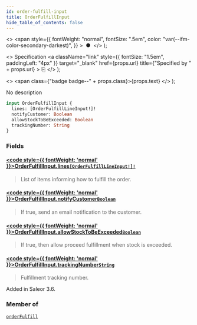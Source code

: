 ```yaml
---
id: order-fulfill-input
title: OrderFulfillInput
hide_table_of_contents: false
---
```


  <>
    <span
      style={{
        fontWeight: "normal",
        fontSize: ".5em",
        color: "var(--ifm-color-secondary-darkest)",
      }}
    >
      &nbsp;●&nbsp;
    </span>
  </>
);

  <>
    Specification
    <a
      className="link"
      style={{ fontSize: "1.5em", paddingLeft: "4px" }}
      target="\_blank"
      href={props.url}
      title={"Specified by " + props.url}
    >
      ⎘
    </a>
  </>
);

  <>
    <span class={"badge badge--" + props.class}>{props.text}</span>
  </>
);

No description

```graphql
input OrderFulfillInput {
  lines: [OrderFulfillLineInput!]!
  notifyCustomer: Boolean
  allowStockToBeExceeded: Boolean
  trackingNumber: String
}
```

### Fields

#### [<code style={{ fontWeight: 'normal' }}>OrderFulfillInput.<b>lines</b></code>](#)<Bullet />[`[OrderFulfillLineInput!]!`](../../../developer/api-reference/inputs/order-fulfill-line-input) <Badge class="secondary" text="non-null"/> <Badge class="secondary" text="input"/>

> List of items informing how to fulfill the order.

#### [<code style={{ fontWeight: 'normal' }}>OrderFulfillInput.<b>notifyCustomer</b></code>](#)<Bullet />[`Boolean`](../../../developer/api-reference/scalars/boolean) <Badge class="secondary" text="scalar"/>

> If true, send an email notification to the customer.

#### [<code style={{ fontWeight: 'normal' }}>OrderFulfillInput.<b>allowStockToBeExceeded</b></code>](#)<Bullet />[`Boolean`](../../../developer/api-reference/scalars/boolean) <Badge class="secondary" text="scalar"/>

> If true, then allow proceed fulfillment when stock is exceeded.

#### [<code style={{ fontWeight: 'normal' }}>OrderFulfillInput.<b>trackingNumber</b></code>](#)<Bullet />[`String`](../../../developer/api-reference/scalars/string) <Badge class="secondary" text="scalar"/>

> Fulfillment tracking number.

Added in Saleor 3.6.

>

### Member of

[`orderFulfill`](../../../developer/api-reference/mutations/order-fulfill) <Badge class="secondary" text="mutation"/>
